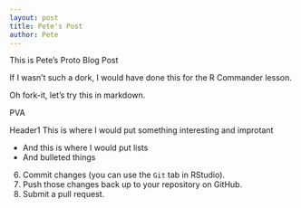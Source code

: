 ```yaml
---
layout: post
title: Pete's Post
author: Pete
---
```


This is Pete's Proto Blog Post

If I wasn't such a dork, I would have done this for the R Commander lesson.

Oh fork-it, let's try this in markdown.

PVA

Header1
This is where I would put something interesting and improtant

- And this is where I would put lists
- And bulleted  things

6. Commit changes (you can use the `Git` tab in RStudio).
7. Push those changes back up to your repository on GitHub.
8. Submit a pull request.
